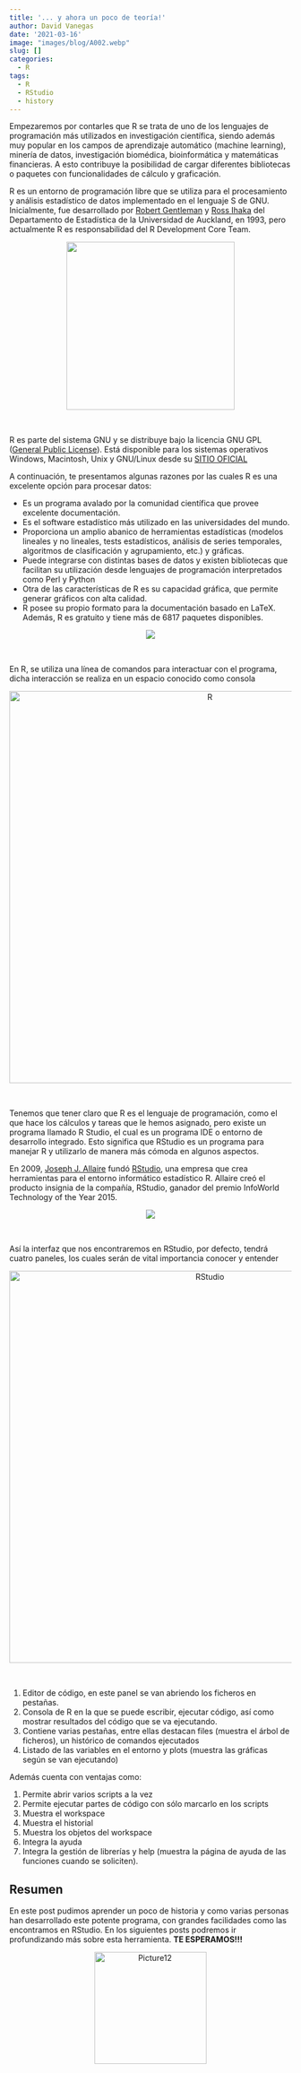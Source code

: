 ```yaml
---
title: '... y ahora un poco de teoría!'
author: David Vanegas
date: '2021-03-16'
image: "images/blog/A002.webp"
slug: []
categories:
  - R
tags:
  - R
  - RStudio
  - history
---
```


Empezaremos por contarles que <res>R</res> se trata de uno de los lenguajes de programación más utilizados en investigación científica, siendo además muy popular en los campos de aprendizaje automático (machine learning), minería de datos, investigación biomédica, bioinformática y matemáticas financieras. A esto contribuye la posibilidad de cargar diferentes bibliotecas o paquetes con funcionalidades de cálculo y graficación.


R es un entorno de programación libre que se utiliza para el procesamiento y análisis estadístico de datos implementado en el lenguaje S de GNU. Inicialmente, fue desarrollado por [Robert Gentleman](https://en.wikipedia.org/wiki/Robert_Gentleman_(statistician)) y [Ross Ihaka](https://en.wikipedia.org/wiki/Ross_Ihaka) del Departamento de Estadística de la Universidad de Auckland, en 1993, pero actualmente R es responsabilidad del R Development Core Team.

<center>
![](https://i.ibb.co/k59kMjm/image.png){width="300"}
</center><br>

R es parte del sistema GNU y se distribuye bajo la licencia GNU GPL ([General Public License](https://es.wikipedia.org/wiki/GNU_General_Public_License)). Está disponible para los sistemas operativos Windows, Macintosh, Unix y GNU/Linux desde su [SITIO OFICIAL](https://www.r-project.org/)

A continuación, te presentamos algunas razones por las cuales R es una excelente opción para procesar datos: 

- Es un programa avalado por la comunidad científica que provee excelente documentación.
- Es el software estadístico más utilizado en las universidades del mundo.
- Proporciona un amplio abanico de herramientas estadísticas (modelos lineales y no lineales, tests estadísticos, análisis de series temporales, algoritmos de clasificación y agrupamiento, etc.) y gráficas.
- Puede integrarse con distintas bases de datos y existen bibliotecas que facilitan su utilización desde lenguajes de programación interpretados como Perl y Python
- Otra de las características de R es su capacidad gráfica, que permite generar gráficos con alta calidad. 
- R posee su propio formato para la documentación basado en LaTeX.
Además, R es gratuito y tiene más de 6817 paquetes disponibles.

<center>
![](https://i.ibb.co/0Jfwk2G/image-1.png)
</center><br>

En R, se utiliza una línea de comandos para interactuar con el programa, dicha interacción se realiza en un espacio conocido como <res>consola</res>

<center>
<img src="https://i.ibb.co/yyVHKhh/R.png" alt="R" border="0" width="700">
</center><br>

Tenemos que tener claro que R es el lenguaje de programación, como el que hace los cálculos y tareas que le hemos asignado, pero existe un programa llamado <res>R Studio</res>, el cual es un programa IDE o entorno de desarrollo integrado. Esto significa que RStudio es un programa para manejar R y utilizarlo de manera más cómoda en algunos aspectos.

En 2009, [Joseph J. Allaire](https://en.wikipedia.org/wiki/Joseph_J._Allaire) fundó [RStudio](https://rstudio.com/products/rstudio/download/), una empresa que crea herramientas para el entorno informático estadístico R. Allaire creó el producto insignia de la compañía, RStudio, ganador del premio InfoWorld Technology of the Year 2015.

<center>
![](https://i.ibb.co/xfvHVbN/chvmdsmomg96uoz8g3ad.jpg)
</center><br>

Así la interfaz que nos encontraremos en RStudio, por defecto, tendrá cuatro paneles, los cuales serán de vital importancia conocer y entender

<center>
<img src="https://i.ibb.co/J5sRQ0h/RStudio.png" alt="RStudio" border="0"width="700">
</center><br> 

1. Editor de código, en este panel se van abriendo los ficheros en pestañas.
2. Consola de R en la que se puede escribir, ejecutar código, así como mostrar resultados del código que se va ejecutando.
3. Contiene varias pestañas, entre ellas destacan files (muestra el árbol de ficheros), un histórico de comandos ejecutados 
4. Listado de las variables en el entorno y plots (muestra las gráficas según se van ejecutando)


Además cuenta con ventajas como:

1. Permite abrir varios scripts a la vez
2. Permite ejecutar partes de código con sólo marcarlo en los scripts
3. Muestra el workspace
4. Muestra el historial
5. Muestra los objetos del workspace
6. Integra la ayuda
7. Integra la gestión de librerías y help (muestra la página de ayuda de las funciones cuando se soliciten).

## **Resumen**

En este post pudimos aprender un poco de historia y como varias personas han desarrollado este potente programa, con grandes facilidades como las encontramos en RStudio. En los siguientes posts podremos ir profundizando más sobre esta herramienta. **TE ESPERAMOS!!!**

<center>
<img src="https://i.ibb.co/Lpb8FRY/Picture12.png" alt="Picture12" border="0" width="200">
</center>
